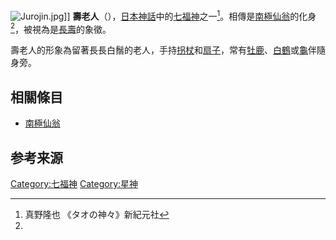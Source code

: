 [[File:Jurojin.jpg|thumb]]]]
'''壽老人'''（{{jpn|j=寿老人|hg=じゅろうじん|rm=Jurōjin}}），[[日本神話|日本神話]]中的[[七福神|七福神]]之一<ref name="T">真野隆也 《タオの神々》新紀元社</ref>。相傳是[[南極仙翁|南極仙翁]]的化身<ref name="T" />，被視為是[[壽命|長壽]]的象徵。

壽老人的形象為留著長長白鬚的老人，手持[[拐杖|拐杖]]和[[扇子|扇子]]，常有[[鹿|牡鹿]]、[[白鶴|白鶴]]或[[龜|龜]]伴隨身旁。

==相關條目==
* [[南極仙翁|南極仙翁]]

==参考来源==
{{Commonscat|Jurōjin}}
{{reflist}}

{{七福神}}

[[Category:七福神|Category:七福神]]
[[Category:星神|Category:星神]]